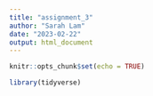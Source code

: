 ```yaml
---
title: "assignment_3"
author: "Sarah Lam"
date: "2023-02-22"
output: html_document
---
```


```r
knitr::opts_chunk$set(echo = TRUE)

library(tidyverse)
```

